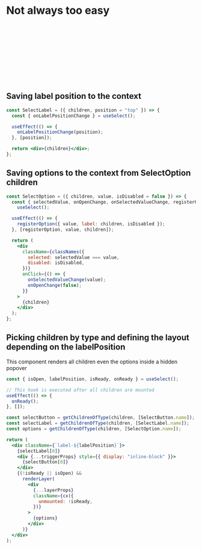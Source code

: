 
# Not always too easy

<div style={{ width: "100%", height: 700 }}>
  <Svg>
    <SelectStructure />
  </Svg>
</div>

## Saving label position to the context

```jsx filename="SelectLabel.tsx" highlight="[5]"
const SelectLabel = ({ children, position = "top" }) => {
  const { onLabelPositionChange } = useSelect();

  useEffect(() => {
    onLabelPositionChange(position);
  }, [position]);

  return <div>{children}</div>;
};
```

<Playground>
  <Select1Example />
</Playground>

## Saving options to the context from SelectOption children

```jsx filename="SelectOption.tsx" highlight="[6]"
const SelectOption = ({ children, value, isDisabled = false }) => {
  const { selectedValue, onOpenChange, onSelectedValueChange, registerOption } =
    useSelect();

  useEffect(() => {
    registerOption({ value, label: children, isDisabled });
  }, [registerOption, value, children]);

  return (
    <div
      className={classNames({
        selected: selectedValue === value,
        disabled: isDisabled,
      })}
      onClick={() => {
        onSelectedValueChange(value);
        onOpenChange(false);
      }}
    >
      {children}
    </div>
  );
};
```

<Playground>
  <Select2Example />
</Playground>

## Picking children by type and defining the layout depending on the labelPosition

This component renders all children even the options inside a hidden popover

```jsx filename="SelectContent.tsx" highlight="[5,8,9,10,18,23]"
const { isOpen, labelPosition, isReady, onReady } = useSelect();

// This hook is executed after all children are mounted
useEffect(() => {
  onReady();
}, []);

const selectButton = getChildrenOfType(children, [SelectButton.name]);
const selectLabel = getChildrenOfType(children, [SelectLabel.name]);
const options = getChildrenOfType(children, [SelectOption.name]);

return (
  <div className={`label-${labelPosition}`}>
    {selectLabel[0]}
    <div {...triggerProps} style={{ display: "inline-block" }}>
      {selectButton[0]}
    </div>
    {(!isReady || isOpen) &&
      renderLayer(
        <div
          {...layerProps}
          className={cx({
            unmounted: !isReady,
          })}
        >
          {options}
        </div>
      )}
  </div>
);
```
